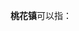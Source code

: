 {{更新|1=行政区划代码|time=2020-02-17T13:13:01+00:00}}
'''桃花镇'''可以指：
{{PRC admin/disambig|13/07/26/108/000|33/09/03/104/000|34/01/23/108/000|36/01/03/101/000|51/17/22/219/000}}
{{disambig|cat=三字中国镇名消歧义}}